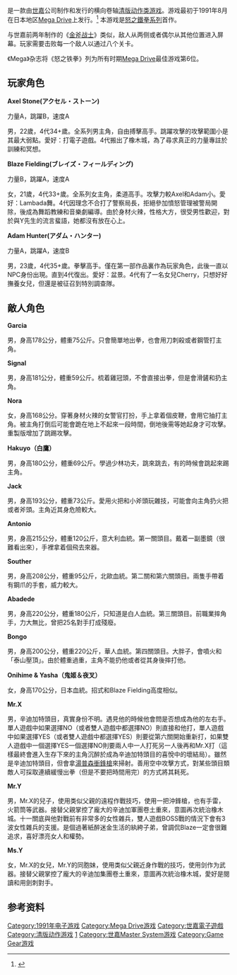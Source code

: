 {{NoteTA
| G1=Games
}}

{{vgname|怒之铁拳|ja=ベア・ナックル 怒りの鉄拳|en=Streets of Rage|diff=yes}}是一款由[[世嘉|世嘉]]公司制作和发行的横向卷轴[[清版动作类游戏|清版动作类游戏]]。游戏最初于1991年8月在日本地区[[Mega_Drive|Mega Drive]]上发行。<ref name="gamefaqs">{{cite web| url = http://www.gamefaqs.com/genesis/454496-streets-of-rage/data| title = Release information| publisher = [[GameFAQs|GameFAQs]]| date = | accessdate = 2016-03-27| language = en| archive-date = 2018-01-17| archive-url = https://web.archive.org/web/20180117190625/https://www.gamefaqs.com/genesis/454496-streets-of-rage/data| dead-url = no}}</ref> 本游戏是[[怒之鐵拳系列|怒之鐵拳系列]]首作。

与世嘉前两年制作的《[[金斧战士|金斧战士]]》类似，敌人从两侧或者偶尔从其他位置进入屏幕。玩家需要击败每一个敌人以通过八个关卡。

《Mega》杂志将《怒之铁拳》列为所有时期[[Mega_Drive|Mega Drive]]最佳游戏第6位。
==玩家角色==
'''Axel Stone(アクセル・ストーン)'''

力量A，跳躍B，速度A

男，22歲，4代34+歲。全系列男主角，自由搏擊高手。跳躍攻擊的攻擊範圍小是其最大弱點。愛好：打電子遊戲。4代搬出了橡木城，為了尋求真正的力量專註於訓練和冥想。

'''Blaze Fielding(ブレイズ・フィールディング)'''

力量B，跳躍A，速度A

女，21歲，4代33+歲。全系列女主角，柔道高手。攻擊力較Axel和Adam小。愛好：Lambada舞。4代因理念不合打了警察局長，拒絕參加憤怒管理被警局開除，後成為舞蹈教練和音樂劇編導。由於身材火辣，性格大方，很受男性歡迎，對於與Y先生的流言蜚語，她都沒有放在心上。

'''Adam Hunter(アダム・ハンター)'''

力量A，跳躍A，速度B

男，23歲，4代35+歲。拳擊高手。僅在第一部作品裏作為玩家角色，此後一直以NPC身份出現。直到4代復出。愛好：盆景。4代有了一名女兒Cherry，只想好好撫養女兒，但還是被征召到特別調查隊。

==敵人角色==
'''Garcia'''

男，身高178公分，體重75公斤。只會簡單地出拳，也會用刀刺殺或者鋼管打主角。

'''Signal'''

男，身高181公分，體重59公斤。梳着雞冠頭，不會直接出拳，但是會滑鏟和扔主角。

'''Nora'''

女，身高168公分。穿著身材火辣的女警官打扮，手上拿着個皮鞭，會用它抽打主角。被主角打倒后可能會跪在地上不起來一段時間，倒地後需等她起身才可攻擊。重製版增加了跳踢攻擊。

'''Hakuyo（白鷹）'''

男，身高180公分，體重69公斤。學過少林功夫，跳來跳去，有的時候會跳起來踢主角。

'''Jack'''

男，身高193公分，體重73公斤。愛用火把和小斧頭玩雜技，可能會向主角扔火把或者斧頭。主角近其身危險較大。

'''Antonio'''

男，身高215公分，體重120公斤，意大利血統。第一關頭目。戴着一副墨鏡（很難看出來），手裡拿着個飛去來器。

'''Souther'''

男，身高208公分，體重95公斤，北歐血統。第二關和第六關頭目。兩隻手帶着有鋼爪的手套，威力較大。

'''Abadede'''

男，身高220公分，體重180公斤，只知道是白人血統。第三關頭目。前職業摔角手，力大無比，曾把25名對手打成殘廢。

'''Bongo'''

男，身高200公分，體重220公斤，華人血統。第四關頭目。大胖子，會噴火和「泰山壓頂」。由於體重過重，主角不能扔他或者從其身後摔打他。

'''Onihime & Yasha（鬼姬＆夜叉）'''

女，身高170公分，日本血統。招式和Blaze Fielding高度相似。

'''Mr.X'''

男，辛迪加特頭目，真實身份不明。遇見他的時候他會問是否想成為他的左右手。單人遊戲中如果選擇NO（或者雙人遊戲中都選擇NO）則直接和他打，單人遊戲中如果選擇YES（或者雙人遊戲中都選擇YES）則要從第六關開始重新打，如果雙人遊戲中一個選擇YES一個選擇NO則要兩人中一人打死另一人後再和Mr.X打（這樣最終會進入生存下來的主角沉醉於成為辛迪加特頭目的喜悅中的壞結局）。雖然是辛迪加特頭目，但會拿[[湯普森衝鋒槍|湯普森衝鋒槍]]來掃射。善用空中攻擊方式，對某些頭目類敵人可採取連續緩慢出拳（但是不要把時間用完）的方式將其耗死。

'''Mr.Y'''

男，Mr.X的兒子，使用类似父親的遠程作戰技巧，使用一把沖鋒槍，也有手雷，火箭筒等武器。接替父親掌控了龐大的辛迪加軍團卷土重來，意圖再次統治橡木城。十一關底與他對戰前有非常多的女性雜兵，雙人遊戲BOSS戰的情況下會有3波女性雜兵的支援。是個過著紙醉迷金生活的紈絝子弟，曾調侃Blaze一定會很難追求，喜好漂亮女人和權勢。  

'''Ms.Y'''

女，Mr.X的女兒，Mr.Y的同胞妹，使用类似父親近身作戰的技巧，使用剑作为武器。接替父親掌控了龐大的辛迪加集團卷土重來，意圖再次統治橡木城，愛好是閱讀和用劍刺對手。

== 参考资料 ==
{{Reflist}}

{{怒之鐵拳系列}}

{{DEFAULTSORT:Bare Knuckle Ikari no Tekken}}
[[Category:1991年电子游戏|Category:1991年电子游戏]]
[[Category:Mega_Drive游戏|Category:Mega Drive游戏]]
[[Category:世嘉電子遊戲|Category:世嘉電子遊戲]]
[[Category:清版动作游戏|Category:清版动作游戏]]
[[Category:怒之鐵拳系列|1]]
[[Category:世嘉Master_System游戏|Category:世嘉Master System游戏]]
[[Category:Game_Gear游戏|Category:Game Gear游戏]]